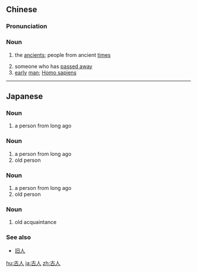 ==Chinese==
{{zh-forms}}

===Pronunciation===
{{zh-pron
|m=gǔrén
|c=gu2 jan4
|h=pfs=kú-ngìn
|mn=kó͘-jîn/kó͘-lîn
|cat=n
}}

===Noun===
{{zh-noun}}

# the [[ancient]]s; people from ancient [[time]]s
#: {{zh-x|古人 云|as the old saying goes}}
# someone who has [[passed away]]
# [[early]] [[man]]; [[Homo sapiens]]

{{zh-cat|Advanced}}

----

==Japanese==
{{ja-kanjitab|こ|じん|yomi=o}}

===Noun===
{{ja-noun|こじん}}

# a person from long ago

{{ja-kanjitab|ふる|ひと|yomi=k}}

===Noun===
{{ja-noun|ふるひと}}

# a person from long ago
# old person

{{ja-kanjitab|ふる|ひと|k2=びと|yomi=k|r=y}}

===Noun===
{{ja-noun|ふるびと}}

# a person from long ago
# old person

===Noun===
{{ja-noun|いにしえびと|hhira=いにしへびと}}

# old acquaintance

===See also===
* [[旧人]]

[[hu:古人]]
[[ja:古人]]
[[zh:古人]]